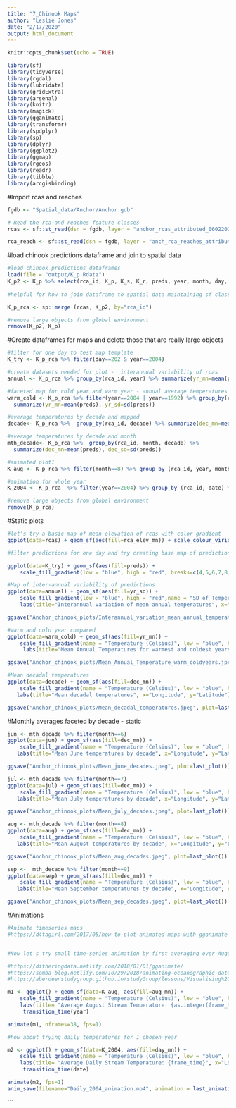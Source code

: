 ```yaml
---
title: "7_Chinook Maps"
author: "Leslie Jones"
date: "2/17/2020"
output: html_document
---
```



```r
knitr::opts_chunk$set(echo = TRUE)

library(sf)
library(tidyverse)
library(rgdal)
library(lubridate)
library(gridExtra)
library(arsenal)
library(knitr)
library(magick)
library(gganimate)
library(transformr)
library(spdplyr)
library(sp)
library(dplyr)
library(ggplot2)
library(ggmap)
library(rgeos)
library(readr)
library(tibble)
library(arcgisbinding)
```

#Import rcas and reaches
```r
fgdb <- "Spatial_data/Anchor/Anchor.gdb"

# Read the rca and reaches feature classes
rcas <- sf::st_read(dsn = fgdb, layer = "anchor_rcas_attributed_06022020") %>% select(c(rca_id, Shape, Shape_Area,rca_elev_mn))

rca_reach <- sf::st_read(dsn = fgdb, layer = "anch_rca_reaches_attributed_06022020") %>% mutate(rca_id=reach_id) %>% select(c(rca_id, Shape, Shape_Length))


```

#load chinook predictions dataframe and join to spatial data
```r
#load chinook predictions dataframes
load(file = "output/K_p.Rdata")
K_p2 <- K_p %>% select(rca_id, K_p, K_s, K_r, preds, year, month, day, date, decade)
                       
#helpful for how to join dataframe to spatial data maintaining sf class: #http://www.nickeubank.com/wp-content/uploads/2015/10/RGIS2_MergingSpatialData_part1_Joins.html

K_p_rca <- sp::merge (rcas, K_p2, by="rca_id") 

#remove large objects from global environment
remove(K_p2, K_p)
```


#Create dataframes for maps and delete those that are really large objects

```r
#filter for one day to test map template
K_try <- K_p_rca %>% filter(day==202 & year==2004)

#create datasets needed for plot -  interannual variability of rcas
annual <- K_p_rca %>% group_by(rca_id, year) %>% summarize(yr_mn=mean(preds), yr_sd=sd(preds))

#faceted map for cold year and warm year - annual average temperatures
warm_cold <- K_p_rca %>% filter(year==2004 | year==1992) %>% group_by(rca_id, year) %>% 
  summarize(yr_mn=mean(preds), yr_sd=sd(preds))

#average temperatures by decade and mapped
decade<- K_p_rca %>%  group_by(rca_id, decade) %>% summarize(dec_mn=mean(preds), dec_sd=sd(preds))

#average temperatures by decade and month
mth_decade<- K_p_rca %>%  group_by(rca_id, month, decade) %>% 
  summarize(dec_mn=mean(preds), dec_sd=sd(preds))

#animated plot1
K_aug <- K_p_rca %>% filter(month==8) %>% group_by (rca_id, year, month) %>% summarise(aug_mn = mean(preds))

#animation for whole year
K_2004 <- K_p_rca  %>% filter(year==2004) %>% group_by (rca_id, date) %>% summarise(day_mn = mean(preds)) 

#remove large objects from global environment
remove(K_p_rca)


```

#Static plots
```r
#let's try a basic map of mean elevation of rcas with color gradient
ggplot(data=rcas) + geom_sf(aes(fill=rca_elev_mn)) + scale_colour_viridis_c(option = "C")

#filter predictions for one day and try creating base map of predictions with color gradient and change breaks in color ramp

ggplot(data=K_try) + geom_sf(aes(fill=preds)) + 
    scale_fill_gradient(low = "blue", high = "red", breaks=c(4,5,6,7,8,9,10,11,12,13,14,15))

#Map of inter-annual variability of predictions
ggplot(data=annual) + geom_sf(aes(fill=yr_sd)) +
    scale_fill_gradient(low = "blue", high = "red",name = "SD of Temperature (Celsius)") +
    labs(title="Interannual variation of mean annual temperatures", x="Longitude", y="Latitude") 

ggsave("Anchor_chinook_plots/Interannual_variation_mean_annual_temperatures.jpeg", plot=last_plot())

#warm and cold year compared
ggplot(data=warm_cold) + geom_sf(aes(fill=yr_mn)) + 
    scale_fill_gradient(name = "Temperature (Celsius)", low = "blue", high = "red") + facet_wrap(~year) +
     labs(title="Mean Annual Temperatures for warmest and coldest years", x="Longitude", y="Latitude")

ggsave("Anchor_chinook_plots/Mean_Annual_Temperature_warm_coldyears.jpeg", plot=last_plot())

#Mean decadal temperatures
ggplot(data=decade) + geom_sf(aes(fill=dec_mn)) + 
    scale_fill_gradient(name = "Temperature (Celsius)", low = "blue", high = "red") + facet_wrap(~decade) +
   labs(title="Mean decadal temperatures", x="Longitude", y="Latitude")

ggsave("Anchor_chinook_plots/Mean_decadal_temperatures.jpeg", plot=last_plot())
```


#Monthly averages faceted by decade - static
```r

jun <- mth_decade %>% filter(month==6)
ggplot(data=jun) + geom_sf(aes(fill=dec_mn)) + 
    scale_fill_gradient(name = "Temperature (Celsius)", low = "blue", high = "red") + facet_wrap(~decade) +
   labs(title="Mean June temperatures by decade", x="Longitude", y="Latitude")

ggsave("Anchor_chinook_plots/Mean_june_decades.jpeg", plot=last_plot())

jul <- mth_decade %>% filter(month==7)
ggplot(data=jul) + geom_sf(aes(fill=dec_mn)) + 
    scale_fill_gradient(name = "Temperature (Celsius)", low = "blue", high = "red") + facet_wrap(~decade) +
   labs(title="Mean July temperatures by decade", x="Longitude", y="Latitude")

ggsave("Anchor_chinook_plots/Mean_july_decades.jpeg", plot=last_plot())

aug <- mth_decade %>% filter(month==8)
ggplot(data=aug) + geom_sf(aes(fill=dec_mn)) + 
    scale_fill_gradient(name = "Temperature (Celsius)", low = "blue", high = "red") + facet_wrap(~decade) +
   labs(title="Mean August temperatures by decade", x="Longitude", y="Latitude")

ggsave("Anchor_chinook_plots/Mean_aug_decades.jpeg", plot=last_plot())

sep <-  mth_decade %>% filter(month==9)
ggplot(data=sep) + geom_sf(aes(fill=dec_mn)) + 
    scale_fill_gradient(name = "Temperature (Celsius)", low = "blue", high = "red") + facet_wrap(~decade) +
   labs(title="Mean September temperatures by decade", x="Longitude", y="Latitude")

ggsave("Anchor_chinook_plots/Mean_sep_decades.jpeg", plot=last_plot())
```

#Animations
```r
#Animate timeseries maps
#https://d4tagirl.com/2017/05/how-to-plot-animated-maps-with-gganimate


#Now let's try small time-series animation by first averaging over August and showing mean predictions over all years

#https://ditheringdata.netlify.com/2018/01/01/gganimate/
#https://semba-blog.netlify.com/10/29/2018/animating-oceanographic-data-in-r-with-ggplot2-and-gganimate/
#https://aberdeenstudygroup.github.io/studyGroup/lessons/Visualising%20Spatial%20Data/Visualising_Spatial_Data_in_R/

m1 <- ggplot() + geom_sf(data=K_aug, aes(fill=aug_mn)) + 
    scale_fill_gradient(name = "Temperature (Celsius)", low = "blue", high = "red") + 
    labs(title= "Average August Stream Temperature: {as.integer(frame_time)}", x="Longitude", y="Latitude") +
     transition_time(year)

animate(m1, nframes=38, fps=1)

#how about trying daily temperatures for 1 chosen year

m2 <- ggplot() + geom_sf(data=K_2004, aes(fill=day_mn)) + 
    scale_fill_gradient(name = "Temperature (Celsius)", low = "blue", high = "red") + 
    labs(title= "Average Daily Stream Temperature: {frame_time}", x="Longitude", y="Latitude") +
     transition_time(date)

animate(m2, fps=1)
anim_save(filename="Daily_2004_animation.mp4", animation = last_animation())

```

```

